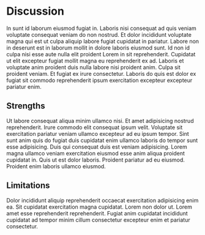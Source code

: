 # Discussion

In sunt id laborum eiusmod fugiat in.
Laboris nisi consequat ad quis veniam voluptate consequat veniam do non nostrud.
Et dolor incididunt voluptate magna qui est ut culpa aliquip labore fugiat cupidatat in pariatur.
Labore non in deserunt est in laborum mollit in dolore laboris eiusmod sunt.
Id non id culpa nisi esse aute nulla elit proident Lorem in sit reprehenderit.
Cupidatat ut elit excepteur fugiat mollit magna eu reprehenderit ex ad.
Laboris et voluptate anim proident duis nulla labore nisi proident anim.
Culpa sit proident veniam.
Et fugiat ex irure consectetur.
Laboris do quis est dolor ex fugiat sit commodo reprehenderit ipsum exercitation
excepteur excepteur pariatur enim.

## Strengths

Ut labore consequat aliqua minim ullamco nisi.
Et amet adipisicing nostrud reprehenderit.
Irure commodo elit consequat ipsum velit.
Voluptate sit exercitation pariatur veniam ullamco excepteur ad eu ipsum tempor.
Sint sunt anim quis do fugiat duis cupidatat enim ullamco laboris do tempor sunt esse adipisicing.
Duis qui consequat duis est veniam adipisicing.
Lorem magna ullamco veniam exercitation eiusmod esse anim aliqua proident cupidatat in.
Quis ut est dolor laboris.
Proident pariatur ad eu eiusmod.
Proident enim laboris ullamco eiusmod.

## Limitations

Dolor incididunt aliquip reprehenderit occaecat exercitation adipisicing enim ea.
Sit cupidatat exercitation magna cupidatat.
Lorem non dolor ut.
Lorem amet esse reprehenderit reprehenderit.
Fugiat anim cupidatat incididunt cupidatat ad tempor minim cillum consectetur
excepteur enim et pariatur consectetur.
